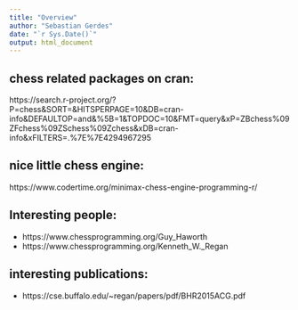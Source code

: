 ```yaml
---
title: "Overview"
author: "Sebastian Gerdes"
date: "`r Sys.Date()`"
output: html_document
---
```


## chess related packages on cran:
https://search.r-project.org/?P=chess&SORT=&HITSPERPAGE=10&DB=cran-info&DEFAULTOP=and&%5B=1&TOPDOC=10&FMT=query&xP=ZBchess%09ZFchess%09ZSchess%09Zchess&xDB=cran-info&xFILTERS=.%7E%7E4294967295

## nice little chess engine:
https://www.codertime.org/minimax-chess-engine-programming-r/

## Interesting people:
* https://www.chessprogramming.org/Guy_Haworth
* https://www.chessprogramming.org/Kenneth_W._Regan

## interesting publications:
* https://cse.buffalo.edu/~regan/papers/pdf/BHR2015ACG.pdf

